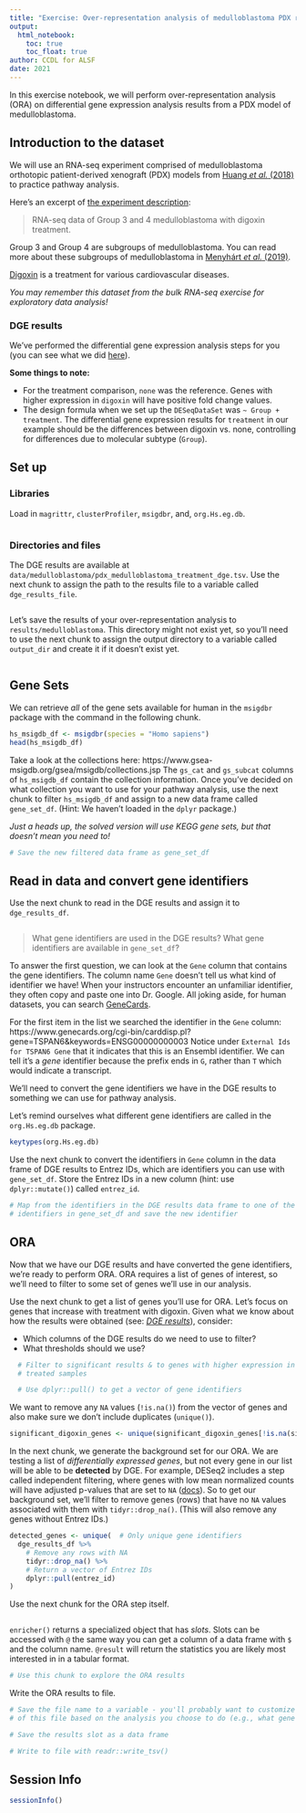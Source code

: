 ```yaml
---
title: "Exercise: Over-representation analysis of medulloblastoma PDX results"
output: 
  html_notebook:
    toc: true
    toc_float: true
author: CCDL for ALSF
date: 2021
---
```


In this exercise notebook, we will perform over-representation analysis (ORA) on differential gene expression analysis results from a PDX model of medulloblastoma.

## Introduction to the dataset

We will use an RNA-seq experiment comprised of medulloblastoma orthotopic patient-derived xenograft (PDX) models from [Huang *et al.* (2018)](https://doi.org/10.1126/scitranslmed.aat0150) to practice pathway analysis.

Here's an excerpt of [the experiment description](https://www.ncbi.nlm.nih.gov/bioproject/PRJNA475298):

> RNA-seq data of Group 3 and 4 medulloblastoma with digoxin treatment.

Group 3 and Group 4 are subgroups of medulloblastoma. 
You can read more about these subgroups of medulloblastoma in [Menyhárt *et al.* (2019)](https://doi.org/10.1186/s13045-019-0712-y).

[Digoxin](https://en.wikipedia.org/wiki/Digoxin) is a treatment for various cardiovascular diseases.

*You may remember this dataset from the bulk RNA-seq exercise for exploratory data analysis!*

### DGE results

We've performed the differential gene expression analysis steps for you (you can see what we did [here](https://github.com/AlexsLemonade/training-modules/blob/master/pathway-analysis/setup/exercises/01-pdx_MB_DGE.Rmd)).

**Some things to note:**

* For the treatment comparison, `none` was the reference. 
  Genes with higher expression in `digoxin` will have positive fold change values.
* The design formula when we set up the `DESeqDataSet` was `~ Group + treatment`.
  The differential gene expression results for `treatment` in our example should be the differences between digoxin vs. none, controlling for differences due to molecular subtype (`Group`).
  
## Set up

### Libraries

Load in `magrittr`, `clusterProfiler`, `msigdbr`, and, `org.Hs.eg.db`.

```r

```

### Directories and files

The DGE results are available at `data/medulloblastoma/pdx_medulloblastoma_treatment_dge.tsv`.
Use the next chunk to assign the path to the results file to a variable called `dge_results_file`.

```r

```

Let's save the results of your over-representation analysis to `results/medulloblastoma`.
This directory might not exist yet, so you'll need to use the next chunk to assign the output directory to a variable called `output_dir` and create it if it doesn't exist yet.

```r

```

## Gene Sets

We can retrieve _all_ of the gene sets available for human in the `msigdbr` package with the command in the following chunk.

```r
hs_msigdb_df <- msigdbr(species = "Homo sapiens")
head(hs_msigdb_df)
```

Take a look at the collections here: https://www.gsea-msigdb.org/gsea/msigdb/collections.jsp
The `gs_cat` and `gs_subcat` columns of `hs_msigdb_df` contain the collection information.
Once you've decided on what collection you want to use for your pathway analysis, use the next chunk to filter `hs_msigdb_df` and assign to a new data frame called `gene_set_df`. 
(Hint: We haven't loaded in the `dplyr` package.)

_Just a heads up, the solved version will use KEGG gene sets, but that doesn't mean you need to!_

```r
# Save the new filtered data frame as gene_set_df

```

## Read in data and convert gene identifiers

Use the next chunk to read in the DGE results and assign it to `dge_results_df`.

```r

```

> What gene identifiers are used in the DGE results?
  What gene identifiers are available in `gene_set_df`? 
  
To answer the first question, we can look at the `Gene` column that contains the gene identifiers.
The column name `Gene` doesn't tell us what kind of identifier we have!
When your instructors encounter an unfamiliar identifier, they often copy and paste one into Dr. Google.
All joking aside, for human datasets, you can search [GeneCards](https://www.genecards.org/).

For the first item in the list we searched the identifier in the `Gene` column: https://www.genecards.org/cgi-bin/carddisp.pl?gene=TSPAN6&keywords=ENSG00000000003
Notice under `External Ids for TSPAN6 Gene` that it indicates that this is an Ensembl identifier.
We can tell it's a _gene_ identifier because the prefix ends in `G`, rather than `T` which would indicate a transcript.

We'll need to convert the gene identifiers we have in the DGE results to something we can use for pathway analysis.

Let's remind ourselves what different gene identifiers are called in the `org.Hs.eg.db` package.

```r
keytypes(org.Hs.eg.db)
```

Use the next chunk to convert the identifiers in `Gene` column in the data frame of DGE results to Entrez IDs, which are identifiers you can use with `gene_set_df`.
Store the Entrez IDs in a new column (hint: use `dplyr::mutate()`) called `entrez_id`.

```r
# Map from the identifiers in the DGE results data frame to one of the types of
# identifiers in gene_set_df and save the new identifier

```

## ORA

Now that we have our DGE results and have converted the gene identifiers, we're ready to perform ORA.
ORA requires a list of genes of interest, so we'll need to filter to some set of genes we'll use in our analysis.

Use the next chunk to get a list of genes you'll use for ORA.
Let's focus on genes that increase with treatment with digoxin.
Given what we know about how the results were obtained (see: [_DGE results_](#dge-results)), consider:

* Which columns of the DGE results do we need to use to filter?
* What thresholds should we use?

```r

  # Filter to significant results & to genes with higher expression in digoxin
  # treated samples

  # Use dplyr::pull() to get a vector of gene identifiers

```

We want to remove any `NA` values (`!is.na()`) from the vector of genes and also make sure we don't include duplicates (`unique()`).

```r
significant_digoxin_genes <- unique(significant_digoxin_genes[!is.na(significant_digoxin_genes)])
```

In the next chunk, we generate the background set for our ORA. 
We are testing a list of _differentially expressed genes_, but not every gene in our list will be able to be **detected** by DGE.
For example, DESeq2 includes a step called independent filtering, where genes with low mean normalized counts will have adjusted p-values that are set to `NA` ([docs](https://bioconductor.org/packages/devel/bioc/vignettes/DESeq2/inst/doc/DESeq2.html#independent-filtering-of-results)).
So to get our background set, we'll filter to remove genes (rows) that have no `NA` values associated with them with `tidyr::drop_na()`.
(This will also remove any genes without Entrez IDs.)

```r
detected_genes <- unique(  # Only unique gene identifiers
  dge_results_df %>%
    # Remove any rows with NA
    tidyr::drop_na() %>%
    # Return a vector of Entrez IDs
    dplyr::pull(entrez_id)
)
```

Use the next chunk for the ORA step itself.

```r

```

`enricher()` returns a specialized object that has _slots_.
Slots can be accessed with `@` the same way you can get a column of a data frame with `$` and the column name.
`@result` will return the statistics you are likely most interested in in a tabular format.

```r
# Use this chunk to explore the ORA results

```

Write the ORA results to file.

```r
# Save the file name to a variable - you'll probably want to customize the name
# of this file based on the analysis you choose to do (e.g., what gene sets)

# Save the results slot as a data frame

# Write to file with readr::write_tsv()

```

## Session Info

```r
sessionInfo()
```
